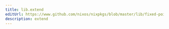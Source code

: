 ```yaml
---
title: lib.extend
editUrl: https://www.github.com/nixos/nixpkgs/blob/master/lib/fixed-points.nix#L153C25
description: extend
---
```




<LinkCard
    title="Contribute Now!"
    description="API Documentation is done in our source code"
    href="https://www.github.com/nixos/nixpkgs/blob/master/lib/fixed-points.nix#L153C25"
/>

